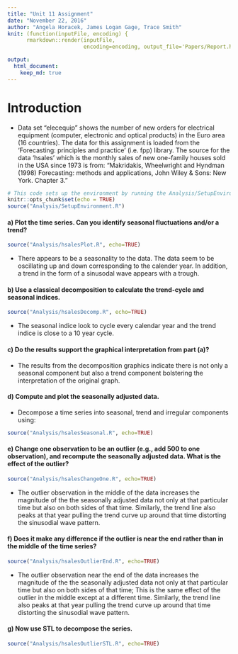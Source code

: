 ```yaml
---
title: "Unit 11 Assignment"
date: "November 22, 2016"
author: "Angela Horacek, James Logan Gage, Trace Smith"
knit: (function(inputFile, encoding) {
      rmarkdown::render(inputFile, 
                        encoding=encoding, output_file='Papers/Report.html') } )

output: 
  html_document:
    keep_md: true
---
```

# Introduction

- Data set "elecequip" shows the number of new orders for electrical equipment (computer, electronic and optical products) in the Euro area (16 countries). The data for this assignment is loaded from the 'Forecasting: principles and practice' (i.e. fpp) library. The source for the data 'hsales' which is the monthly sales of new one-family houses sold in the USA since 1973 is from: "Makridakis, Wheelwright and Hyndman (1998) Forecasting: methods and applications, John Wiley & Sons: New York. Chapter 3."

```r
# This code sets up the environment by running the Analysis/SetupEnvironment.R script. Output is not included in the RMarkdown output.
knitr::opts_chunk$set(echo = TRUE)
source("Analysis/SetupEnvironment.R")
```

#### a) Plot the time series. Can you identify seasonal fluctuations and/or a trend?

```r
source("Analysis/hsalesPlot.R", echo=TRUE)
```

- There appears to be a seasonality to the data. The data seem to be oscillating up and down corresponding to the calender year. In addition, a trend in the form of a sinusodal wave appears with a trough.

#### b) Use a classical decomposition to calculate the trend-cycle and seasonal indices.

```r
source("Analysis/hsalesDecomp.R", echo=TRUE)
```

- The seasonal indice look to cycle every calendar year and the trend indice is close to a 10 year cycle.

#### c) Do the results support the graphical interpretation from part (a)?

- The results from the decomposition graphics indicate there is not only a seasonal component but also a trend component bolstering the interpretation of the original graph.

#### d) Compute and plot the seasonally adjusted data.
 
- Decompose a time series into seasonal, trend and irregular components using:
 
```r
source("Analysis/hsalesSeasonal.R", echo=TRUE)
```

#### e) Change one observation to be an outlier (e.g., add 500 to one observation), and recompute the seasonally adjusted data. What is the effect of the outlier?

```r
source("Analysis/hsalesChangeOne.R", echo=TRUE)
```

- The outlier observation in the middle of the data increases the magnitude of the the seasonally adjusted data not only at that particular time but also on both sides of that time. Similarly, the trend line also peaks at that year pulling the trend curve up around that time distorting the sinusodial wave pattern.

#### f) Does it make any difference if the outlier is near the end rather than in the middle of the time series?

```r
source("Analysis/hsalesOutlierEnd.R", echo=TRUE)
```

- The outlier observation near the end of the data increases the magnitude of the the seasonally adjusted data not only at that particular time but also on both sides of that time; This is the same effect of the outlier in the middle except at a different time. Similarly, the trend line also peaks at that year pulling the trend curve up around that time distorting the sinusodial wave pattern.

#### g) Now use STL to decompose the series.

```r
source("Analysis/hsalesOutlierSTL.R", echo=TRUE)
```


